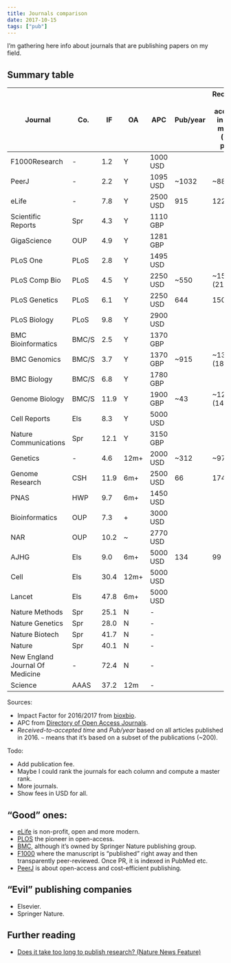 ```yaml
---
title: Journals comparison
date: 2017-10-15
tags: ["pub"]
---
```


I'm gathering here info about journals that are publishing papers on my field.

## Summary table


| Journal                         | Co.   |   IF | OA   | APC      | Pub/year | Received-to-accepted in days. median (75th perc.)  |
| ---                             | ---   |  --- | ---  | ---      | ---      | ---                                                |
| F1000Research                   | -     |  1.2 | Y    | 1000 USD |          |                                                    |
| PeerJ                           | -     |  2.2 | Y    | 1095 USD | ~1032    | ~88 (132)                                          |
| eLife                           | -     |  7.8 | Y    | 2500 USD | 915      | 122 (155)                                          |
| Scientific Reports              | Spr   |  4.3 | Y    | 1110 GBP |          |                                                    |
| GigaScience                     | OUP   |  4.9 | Y    | 1281 GBP |          |                                                    |
| PLoS One                        | PLoS  |  2.8 | Y    | 1495 USD |          |                                                    |
| PLoS Comp Bio                   | PLoS  |  4.5 | Y    | 2250 USD | ~550     | ~159 (217)                                         |
| PLoS Genetics                   | PLoS  |  6.1 | Y    | 2250 USD | 644      | 150 (202)                                          |
| PLoS Biology                    | PLoS  |  9.8 | Y    | 2900 USD |          |                                                    |
| BMC Bioinformatics              | BMC/S |  2.5 | Y    | 1370 GBP |          |                                                    |
| BMC Genomics                    | BMC/S |  3.7 | Y    | 1370 GBP | ~915     | ~137 (189)                                         |
| BMC Biology                     | BMC/S |  6.8 | Y    | 1780 GBP |          |                                                    |
| Genome Biology                  | BMC/S | 11.9 | Y    | 1900 GBP | ~43      | ~123 (146)                                         |
| Cell Reports                    | Els   |  8.3 | Y    | 5000 USD |          |                                                    |
| Nature Communications           | Spr   | 12.1 | Y    | 3150 GBP |          |                                                    |
| Genetics                        | -     |  4.6 | 12m+ | 2000 USD | ~312     | ~97 (166)                                          |
| Genome Research                 | CSH   | 11.9 | 6m+  | 2500 USD | 66       | 174 (212)                                          |
| PNAS                            | HWP   |  9.7 | 6m+  | 1450 USD |          |                                                    |
| Bioinformatics                  | OUP   |  7.3 | +    | 3000 USD |          |                                                    |
| NAR                             | OUP   | 10.2 | ~    | 2770 USD |          |                                                    |
| AJHG                            | Els   |  9.0 | 6m+  | 5000 USD | 134      | 99 (135)                                           |
| Cell                            | Els   | 30.4 | 12m+ | 5000 USD |          |                                                    |
| Lancet                          | Els   | 47.8 | 6m+  | 5000 USD |          |                                                    |
| Nature Methods                  | Spr   | 25.1 | N    | -        |          |                                                    |
| Nature Genetics                 | Spr   | 28.0 | N    | -        |          |                                                    |
| Nature Biotech                  | Spr   | 41.7 | N    | -        |          |                                                    |
| Nature                          | Spr   | 40.1 | N    | -        |          |                                                    |
| New England Journal Of Medicine | -     | 72.4 | N    | -        |          |                                                    |
| Science                         | AAAS  | 37.2 | 12m  | -        |          |                                                    |

Sources:

- Impact Factor for 2016/2017 from [bioxbio](http://www.bioxbio.com/if/).
- APC from [Directory of Open Access Journals](https://doaj.org/).
- *Received-to-accepted time* and *Pub/year* based on all articles published in 2016. `~` means that it's based on a subset of the publications (~200).

Todo:

- Add publication fee.
- Maybe I could rank the journals for each column and compute a master rank.
- More journals.
- Show fees in USD for all.

## "Good" ones:

- [eLife](https://elifesciences.org/) is non-profit, open and more modern.
- [PLOS](https://www.plos.org/which-journal-is-right-for-me) the pioneer in open-access.
- [BMC](http://www.biomedcentral.com/p/the-bmc-series-journals#journallist), although it's owned by Springer Nature publishing group.
- [F1000](https://f1000research.com/) where the manuscript is "published" right away and then transparently peer-reviewed. Once PR, it is indexed in PubMed etc.
- [PeerJ](https://peerj.com/) is about open-access and cost-efficient publishing.

## "Evil" publishing companies

- Elsevier.
- Springer Nature.

## Further reading

- [Does it take too long to publish research? (Nature News Feature)](http://www.nature.com/news/does-it-take-too-long-to-publish-research-1.19320)


